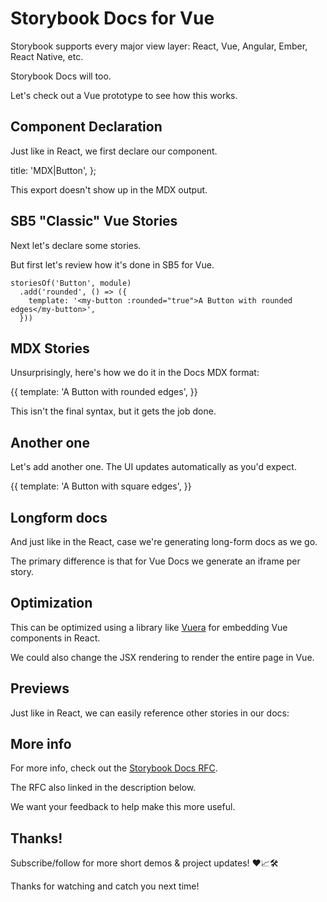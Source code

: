 
# Storybook Docs for Vue

Storybook supports every major view layer:
React, Vue, Angular, Ember, React Native, etc.

Storybook Docs will too.

<Story id="welcome--welcome" height="370px" />

Let's check out a Vue prototype to see how this works.

## Component Declaration

Just like in React, we first declare our component.

  title: 'MDX|Button',
};

This export doesn't show up in the MDX output.

## SB5 "Classic" Vue Stories

Next let's declare some stories.

But first let's review how it's done in SB5 for Vue.

```
storiesOf('Button', module)
  .add('rounded', () => ({
    template: '<my-button :rounded="true">A Button with rounded edges</my-button>',
  }))
```

## MDX Stories

Unsurprisingly, here's how we do it in the Docs MDX format:

<Story name="rounded" height="60px">
  {{
    template: '<my-button :rounded="true">A Button with rounded edges</my-button>',
  }}
</Story>

This isn't the final syntax, but it gets the job done.

## Another one

Let's add another one. The UI updates automatically as you'd expect.

<Story name="square" height="60px">
  {{
    template: '<my-button :rounded="false">A Button with square edges</my-button>',
  }}
</Story>

## Longform docs

And just like in the React, case we're generating long-form docs as we go.

The primary difference is that for Vue Docs we generate an iframe per story.

## Optimization

This can be optimized using a library like [Vuera](https://github.com/akxcv/vuera)
for embedding Vue components in React.

We could also change the JSX rendering to render the entire page in Vue.

## Previews

Just like in React, we can easily reference other stories in our docs:

<Story id="addon-knobs--all-knobs" height="400px" />

## More info

For more info, check out the [Storybook Docs RFC](https://docs.google.com/document/d/1D4Ov4UvrB80Uy1CLGshbFEWQKWEpr8dL4FmOqRDwjwI/edit?usp=sharing).

The RFC also linked in the description below.

We want your feedback to help make this more useful.

## Thanks!

Subscribe/follow for more short demos & project updates! ❤️📈🛠

Thanks for watching and catch you next time!
